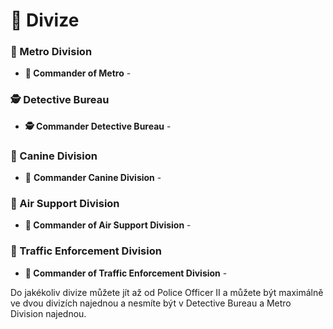
# 🔮 Divize

### 🥷 Metro Division

- **🥷 Commander of Metro** -

### 🕵️ Detective Bureau

- **🕵️ Commander Detective Bureau** -

### 🦮 Canine Division

- 🦮 **Commander Canine Division** -

### 🚁 Air Support Division

- **🚁 Commander of Air Support Division** -

### 🦺 Traffic Enforcement Division

- **🦺 Commander of Traffic Enforcement Division** -

<Callout type="info" emoji="ℹ️">
  Do jakékoliv divize můžete jít až od Police Officer II a můžete být maximálně
  ve dvou divizích najednou a nesmíte být v Detective Bureau a Metro Division
  najednou.
</Callout>
